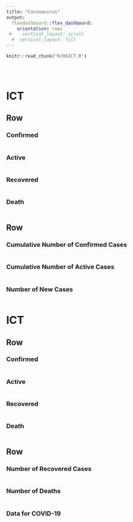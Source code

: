 ```yaml
---
title: "Coronavirus"
output: 
  flexdashboard::flex_dashboard:
    orientation: rows
 #    vertical_layout: scroll
  #  vertical_layout: fill
---
```



```r
knitr::read_chunk("R/06ICT.R")
```


```r
```

```r
```


```r
```

ICT
======================================================================

Row
----------------------------------------------------------------------
  
### Confirmed {.value-box}
```r
```

### Active {.value-box}
```r
```

### Recovered {.value-box}
```r
```


### Death {.value-box}
```r
```


Row
----------------------------------------------------------------------

### Cumulative Number of Confirmed Cases
```r
```

### Cumulative Number of Active Cases
```r
```


### Number of New Cases
```r
```


ICT
======================================================================

Row
----------------------------------------------------------------------
  
### Confirmed {.value-box}
```r
```

### Active {.value-box}
```r
```

### Recovered {.value-box}
```r
```


### Death {.value-box}
```r
```


Row
----------------------------------------------------------------------

### Number of Recovered Cases
```r
```


### Number of Deaths
```r
```

### Data for COVID-19
```r
```

